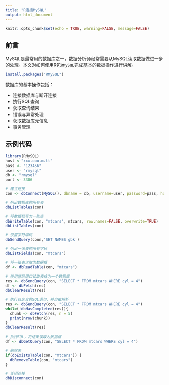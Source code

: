 ```yaml
---
title: "R连接MySQL"
output: html_document
---
```


```r
knitr::opts_chunk$set(echo = TRUE, warning=FALSE, message=FALSE)
```

## 前言
MySQL是最常用的数据库之一，数据分析师经常需要从MySQL读取数据做进一步的处理。本文对如何使用R包`RMySQL`完成基本的数据操作进行讲解。

``` r
install.packages("RMySQL")
```

数据库的基本操作包括：

- 连接数据库与断开连接
- 执行SQL查询
- 获取查询结果
- 错误与异常处理
- 获取数据库元信息
- 事务管理


## 示例代码

``` r
library(RMySQL)
host <-"xxx.ooo.m.tt"
pass <- "123456"
user <- "rmysql"
db <- "rmysql"
port <- 3306

# 建立连接
con <- dbConnect(MySQL(), dbname = db, username=user, password=pass, host=host, port=port)

# 列出数据库的所有表
dbListTables(con)

# 将数据框写为一张表
dbWriteTable(con, "mtcars", mtcars, row.names=FALSE, overwrite=TRUE)
dbListTables(con)

# 设置字符编码
dbSendQuery(conn,'SET NAMES gbk')

# 列出一张表的所有字段
dbListFields(con, "mtcars")

# 将一张表读取为数据框
df <- dbReadTable(con, "mtcars")

# 使用底层借口读取表格为一个数据框
res <- dbSendQuery(con, "SELECT * FROM mtcars WHERE cyl = 4")
df <- dbFetch(res)
dbClearResult(res)

# 执行自定义的SQL语句，并自由解析
res <- dbSendQuery(con, "SELECT * FROM mtcars WHERE cyl = 4")
while(!dbHasCompleted(res)){
  chunk <- dbFetch(res, n = 5)
  print(nrow(chunk))
}
dbClearResult(res)

# 执行SQL，将结果读取为数据框
df <- dbGetQuery(con, "SELECT * FROM mtcars WHERE cyl = 4")

# 删除表
if(dbExistsTable(con, "mtcars")) {
  dbRemoveTable(con, "mtcars")
}

# 关闭连接
dbDisconnect(con)
```

